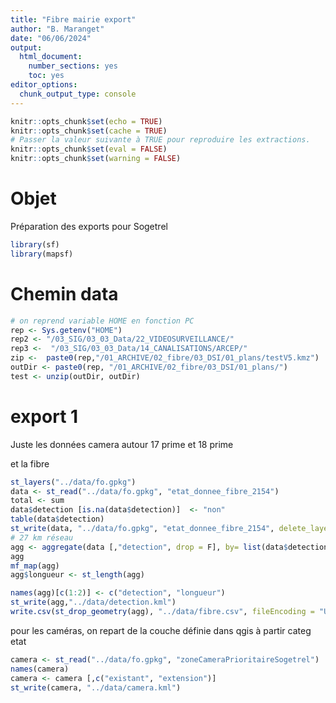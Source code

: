 ```yaml
---
title: "Fibre mairie export"
author: "B. Maranget"
date: "06/06/2024"
output: 
  html_document: 
    number_sections: yes
    toc: yes
editor_options: 
  chunk_output_type: console
---
```



```r
knitr::opts_chunk$set(echo = TRUE)
knitr::opts_chunk$set(cache = TRUE)
# Passer la valeur suivante à TRUE pour reproduire les extractions.
knitr::opts_chunk$set(eval = FALSE)
knitr::opts_chunk$set(warning = FALSE)
```


# Objet

Préparation des exports pour Sogetrel



```r
library(sf)
library(mapsf)
```


# Chemin data


```r
# on reprend variable HOME en fonction PC
rep <- Sys.getenv("HOME")
rep2 <- "/03_SIG/03_03_Data/22_VIDEOSURVEILLANCE/" 
rep3 <-  "/03_SIG/03_03_Data/14_CANALISATIONS/ARCEP/"
zip <-  paste0(rep,"/01_ARCHIVE/02_fibre/03_DSI/01_plans/testV5.kmz")
outDir <- paste0(rep, "/01_ARCHIVE/02_fibre/03_DSI/01_plans/")
test <- unzip(outDir, outDir)
```




# export 1

Juste les données camera autour 17 prime et 18 prime

et la fibre 


```r
st_layers("../data/fo.gpkg")
data <- st_read("../data/fo.gpkg", "etat_donnee_fibre_2154")
total <- sum
data$detection [is.na(data$detection)]  <- "non"
table(data$detection)
st_write(data, "../data/fo.gpkg", "etat_donnee_fibre_2154", delete_layer = T)
# 27 km réseau
agg <- aggregate(data [,"detection", drop = F], by= list(data$detection), length)
agg
mf_map(agg)
agg$longueur <- st_length(agg)

names(agg)[c(1:2)] <- c("detection", "longueur")
st_write(agg,"../data/detection.kml")
write.csv(st_drop_geometry(agg), "../data/fibre.csv", fileEncoding = "UTF-8", row.names = F)
```


pour les caméras, on repart de la couche définie dans qgis
à partir categ etat

```r
camera <- st_read("../data/fo.gpkg", "zoneCameraPrioritaireSogetrel")
names(camera)
camera <- camera [,c("existant", "extension")]
st_write(camera, "../data/camera.kml")
```


